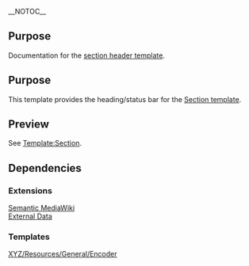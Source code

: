 <noinclude>__NOTOC__
{{XYZ/Resources/General/Partial|Section}}
== Purpose ==
Documentation for the [[Template:XYZ/Resources/Section/Header|section header template]].
</noinclude>
<includeonly>
{{XYZ/Resources/General/Partial|Section}}
== Purpose ==
This template provides the heading/status bar for the [[Template:Section|Section template]].

== Preview ==
See [[Template:Section]].

== Dependencies ==
=== Extensions ===
[https://www.mediawiki.org/wiki/Extension:Semantic_MediaWiki Semantic MediaWiki]<br>
[https://www.mediawiki.org/wiki/Extension:External_Data External Data]

=== Templates ===
[[Template:XYZ/Resources/GeneralEncoder|XYZ/Resources/General/Encoder]]
</includeonly>